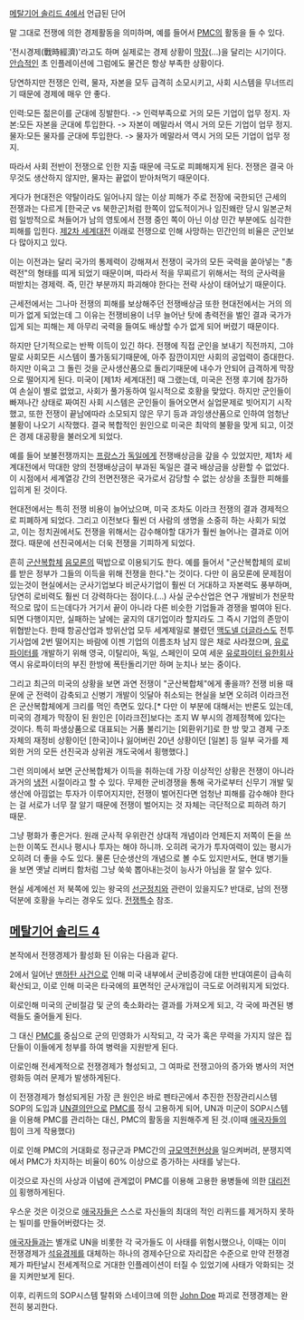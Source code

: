 [[메탈기어 솔리드 4]]에서 언급된 단어

말 그대로 전쟁에 의한 경제활동을 의미하며, 예를 들어서 [[PMC]]의 활동을 들 수 있다.

'전시경제(戰時經濟)'라고도 하며 실제로는 경제 상황이 [[막장]](…)을 달리는 시기이다. [[안습]]적인 초 인플레이션에 그럼에도 물건은 항상 부족한 상황이다.

당연하지만 전쟁은 인력, 물자, 자본을 모두 급격히 소모시키고, 사회 시스템을 무너뜨리기 때문에 경제에 매우 안 좋다.

인력:모든 젊은이를 군대에 징발한다. -> 인력부족으로 거의 모든 기업이 업무 정지.
자본:모든 자본을 군대에 투입한다. -> 자본이 메말라서 역시 거의 모든 기업이 업무 정지.
물자:모든 물자를 군대에 투입한다. -> 물자가 메말라서 역시 거의 모든 기업이 업무 정지.

따라서 사회 전반이 전쟁으로 인한 지출 때문에 극도로 피폐해지게 된다. 전쟁은 결국 아무것도 생산하지 않지만, 물자는 끝없이 받아처먹기 때문이다.

게다가 현대전은 약탈이라도 일어나지 않는 이상 피해가 주로 전장에 국한되던 근세의 전쟁과는 다르게 [한국군 vs 북한군]처럼 한쪽이 압도적이거나 임진왜란 당시 일본군처럼 일방적으로 쳐들어가 남의 영토에서 전쟁 중인 쪽이 아닌 이상 민간 부분에도 심각한 피해를 입힌다. [[제2차 세계대전]] 이래로 전쟁으로 인해 사망하는 민간인의 비율은 군인보다 많아지고 있다.

이는 이전과는 달리 국가의 통제력이 강해져서 전쟁이 국가의 모든 국력을 쏟아넣는 "총력전"의 형태를 띠게 되었기 때문이며, 따라서 적을 무찌르기 위해서는 적의 군사력을 떠받치는 경제력. 즉, 민간 부분까지 파괴해야 한다는 전략 사상이 태어났기 때문이다. 

근세전에서는 그나마 전쟁의 피해를 보상해주던 전쟁배상금 또한 현대전에서는 거의 의미가 없게 되었는데 그 이유는 전쟁비용이 너무 늘어난 탓에 총력전을 벌인 결과 국가가 입게 되는 피해는 제 아무리 국력을 들여도 배상할 수가 없게 되어 버렸기 때문이다.

하지만 단기적으로는 반짝 이득이 있긴 하다. 전쟁에 직접 군인을 보내기 직전까지, 그야말로 사회모든 시스템이 풀가동되기때문에, 아주 잠깐이지만 사회의 공업력이 증대한다. 하지만 이윽고 그 돌린 것을 군사생산품으로 돌리기때문에 내수가 안되어 급격하게 막장으로 떨어지게 된다. 미국이 [제1차 세계대전] 때 그랬는데, 미국은 전쟁 후기에 참가하여 손실이 별로 없었고, 사회가 풀가동하여 일시적으로 호황을 맞았다. 하지만 군인들이 빠져나간 상태로 짜여진 사회 시스템은 군인들이 들어오면서 실업문제로 빗어지기 시작했고, 또한 전쟁이 끝남에따라 소모되지 않은 무기 등과 과잉생산품으로 인하여 엄청난 불황이 나오기 시작했다. 결국 복합적인 원인으로 미국은 최악의 불황을 맞게 되고, 이것은 경제 대공황을 불러오게 되었다.

예를 들어 보불전쟁까지는 [[프랑스]]가 [[독일]]에게 전쟁배상금을 갚을 수 있었지만, 제1차 세계대전에서 막대한 양의 전쟁배상금이 부과된 독일은 결국 배상금을 상환할 수 없었다. 이 시점에서 세계열강 간의 전면전쟁은 국가로서 감당할 수 없는 상상을 초월한 피해를 입히게 된 것이다.

현대전에서는 특히 전쟁 비용이 늘어났으며, 미국 조차도 이라크 전쟁의 결과 경제적으로 피폐하게 되었다. 그리고 이전보다 훨씬 더 사람의 생명을 소중히 하는 사회가 되었고, 이는 정치권에서도 전쟁을 위해서는 감수해야할 대가가 훨씬 늘어나는 결과로 이어졌다. 때문에 선진국에서는 더욱 전쟁을 기피하게 되었다.

흔히 [[군산복합체]] [[음모론]]의 떡밥으로 이용되기도 한다. 예를 들어서 "군산복합체의 로비를 받은 정부가 그들의 이득을 위해 전쟁을 한다."는 것이다. 다만 이 음모론에 문제점이 있는것이 현실에서는 군사기업보다 비군사기업이 훨씬 더 거대하고 자본력도 풍부하며, 당연히 로비력도 훨씬 더 강력하다는 점이다.(…) 사실 군수산업은 연구 개발비가 천문학적으로 많이 드는데다가 거기서 끝이 아니라 다른 비슷한 기업들과 경쟁을 벌여야 된다. 되면 다행이지만, 실패하는 날에는 굴지의 대기업이라 할지라도 그 즉시 기업의 존망이 위협받는다. 한때 항공산업과 방위산업 모두 세계제일로 불렸던 [[맥도넬 더글라스]]도 전투기사업에 2번 떨어지는 바람에 이젠 기업의 이름조차 남지 않은 채로 사라졌으며, [[유로파이터]]를 개발하기 위해 영국, 이탈리아, 독일, 스페인이 모여 세운 [[유로파이터 유한회사]] 역시 유로파이터의 부진 한방에 폭탄돌리기만 하며 눈치나 보는 중이다.

그리고 최근의 미국의 상황을 보면 과연 전쟁이 "군산복합체"에게 좋을까? 전쟁 비용 때문에 군 전력이 감축되고 신병기 개발이 잇달아 취소되는 현실을 보면 오히려 이라크전은 군산복합체에게 크리를 먹인 측면도 있다.[* 다만 이 부분에 대해서는 반론도 있는데, 미국의 경제가 막장이 된 원인은 [이라크전]보다는 조지 W 부시의 경제정책에 있다는 것이다. 특히 파생상품으로 대표되는 거품 불리기는 [외환위기]로 한 방 맞고 경제 구조 자체의 재정비 상황이던 [한국]이나 잃어버린 20년 상황이던 [일본] 등 일부 국가를 제외한 거의 모든 선진국과 상위권 개도국에서 횡행했다.]

그런 의미에서 보면 군산복합체가 이득을 취하는데 가장 이상적인 상황은 전쟁이 아니라 과거의 [[냉전]] 시절이라고 할 수 있다. 무제한 군비경쟁을 통해 국가로부터 신무기 개발 및 생산에 아낌없는 투자가 이루어지지만, 전쟁이 벌어진다면 엄청난 피해를 감수해야 한다는 걸 서로가 너무 잘 알기 때문에 전쟁이 벌어지는 것 자체는 극단적으로 피하려 하기 때문. 

그냥 평화가 좋은거다. 원래 군사적 우위란건 상대적 개념이라 언제든지 저쪽이 돈을 쓰는한 이쪽도 전시나 평시나 투자는 해야 하니까. 오히려 국가가 투자여력이 있는 평시가 오히려 더 좋을 수도 있다. 물론 단순생산의 개념으로 볼 수도 있지만서도, 현대 병기들을 보면 옛날 리버티 함처럼 그냥 쑥쑥 뽑아내는것이 능사가 아님을 잘 알수 있다. 

현실 세계에선 저 북쪽에 있는 왕국의 [[선군정치]]와 관련이 있을지도? 반대로, 남의 전쟁덕분에 호황을 누리는 경우도 있다. [[전쟁특수]] 참조.
== [[메탈기어 솔리드 4]] ==
본작에서 전쟁경제가 활성화 된 이유는 다음과 같다.

2에서 일어난 [[맨하탄 사건]]으로 인해 미국 내부에서 군비증강에 대한 반대여론이 급속히 확산되고, 이로 인해 미국은 타국에의 표면적인 군사개입이 극도로 어려워지게 되었다.

이로인해 미국의 군비절감 및 군의 축소화라는 결과를 가져오게 되고, 각 국에 파견된 병력들도 줄어들게 된다.

그 대신 [[PMC]]를 중심으로 군의 민영화가 시작되고, 각 국가 혹은 무력을 가지지 않은 집단들이 이들에게 청부를 하여 병력을 지원받게 된다.


이로인해 전세계적으로 전쟁경제가 형성되고, 그 여파로 전쟁고아의 증가와 병사의 저연령화등 여러 문제가 발생하게된다.

이 전쟁경제가 형성되게된 가장 큰 원인은 바로 펜타곤에서 추진한 전장관리시스템 SOP의 도입과 [[UN]]결의안으로 [[PMC]]를 정식 고용하게 되어, UN과 미군이 SOP시스템을 이용해 PMC를 관리하는 대신, PMC의 활동을 지원해주게 된 것.(이때 [[애국자들]]의 힘이 크게 작용했다)

이로 인해 PMC의 거대화로 정규군과 PMC간의 [[규모역전현상]]을 일으켜버려, 분쟁지역에서 PMC가 차지하는 비율이 60% 이상으로 증가하는 사태를 낳는다.

이것으로 자신의 사상과 이념에 관계없이 PMC를 이용해 고용한 용병들에 의한 [[대리전]]이 횡행하게된다.

우스운 것은 이것으로 [[애국자들]]은 스스로 자신들의 최대의 적인 리퀴드를 제거하지 못하는 빌미를 만들어버렸다는 것.

[[애국자들]]과는 별개로 UN을 비롯한 각 국가들도 이 사태를 위험시했으나, 이때는 이미 전쟁경제가 [[석유경제]]를 대체하는 하나의 경제수단으로 자리잡은 수준으로 만약 전쟁경제가 파탄날시 전세계적으로 거대한 인플레이션이 터질 수 있었기에 사태가 악화되는 것을 지켜만보게 된다.

이후, 리퀴드의 SOP시스템 탈취와 스네이크에 의한 [[John Doe]] 파괴로 전쟁경제는 완전히 붕괴한다.
